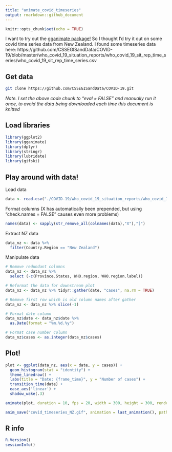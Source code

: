 ```yaml
---
title: "animate_covid_timeseries"
output: rmarkdown::github_document
---
```


```r
knitr::opts_chunk$set(echo = TRUE)
```

I want to try out the [gganimate package!](https://gganimate.com/index.html) So I thought I'd try it out on some covid time series data from New Zealand. I found some timeseries data here: https://github.com/CSSEGISandData/COVID-19/blob/master/who_covid_19_situation_reports/who_covid_19_sit_rep_time_series/who_covid_19_sit_rep_time_series.csv

## Get data

```bash
git clone https://github.com/CSSEGISandData/COVID-19.git
```

*Note. I set the above code chunk to "eval = FALSE" and manually run it once, to avoid the data being downloaded each time this document is knitted*

## Load libraries

```r
library(ggplot2)
library(gganimate)
library(dplyr)
library(stringr)
library(lubridate)
library(gifski)
```

## Play around with data!

Load data

```r
data <- read.csv("./COVID-19/who_covid_19_situation_reports/who_covid_19_sit_rep_time_series/who_covid_19_sit_rep_time_series.csv", header = TRUE, stringsAsFactors = FALSE)
```

Format columns (X has automatically been prepended, but using "check.names = FALSE" causes even more problems)

```r
names(data) <- sapply(str_remove_all(colnames(data),"X"),"[")
```

Extract NZ data

```r
data_nz <- data %>%
  filter(Country.Region == "New Zealand")
```

Manipulate data

```r
# Remove redundant columns
data_nz <- data_nz %>%
  select (-c(Province.States, WHO.region, WHO.region.label))

# Reformat the data for downstream plot
data_nz <- data_nz %>% tidyr::gather(date, "cases", na.rm = TRUE)

# Remove first row which is old column names after gather
data_nz <- data_nz %>% slice(-1)

# Format date column
data_nz$date <- data_nz$date %>%
  as.Date(format = "%m.%d.%y")

# Format case number column
data_nz$cases <- as.integer(data_nz$cases)
```

## Plot!

```r
plot <- ggplot(data_nz, aes(x = date, y = cases)) +
  geom_histogram(stat = "identity") +
  theme_linedraw() +
  labs(title = "Date: {frame_time}", y = "Number of cases") +
  transition_time(date) +
  ease_aes('linear') +
  shadow_wake(.3)

animate(plot, duration = 10, fps = 20, width = 300, height = 300, renderer = gifski_renderer())

anim_save("covid_timeseries_NZ.gif", animation = last_animation(), path = ".")
```

## R info

```r
R.Version()
sessionInfo()
```

